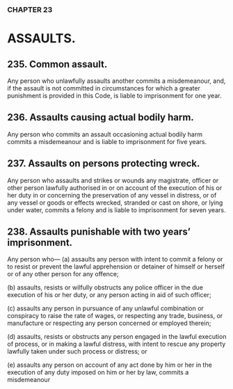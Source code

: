 ### CHAPTER 23

# ASSAULTS.

## 235. Common assault.
Any person who unlawfully assaults another commits a misdemeanour, and,
if the assault is not committed in circumstances for which a greater
punishment is provided in this Code, is liable to imprisonment for one year.

## 236. Assaults causing actual bodily harm.
Any person who commits an assault occasioning actual bodily harm commits
a misdemeanour and is liable to imprisonment for five years.

## 237. Assaults on persons protecting wreck.
Any person who assaults and strikes or wounds any magistrate, officer or
other person lawfully authorised in or on account of the execution of his or
her duty in or concerning the preservation of any vessel in distress, or of any
vessel or goods or effects wrecked, stranded or cast on shore, or lying under
water, commits a felony and is liable to imprisonment for seven years.

## 238. Assaults punishable with two years’ imprisonment.
Any person who—
(a) assaults any person with intent to commit a felony or to resist or
prevent the lawful apprehension or detainer of himself or herself
or of any other person for any offence; 

(b) assaults, resists or wilfully obstructs any police officer in the due
execution of his or her duty, or any person acting in aid of such
officer;

(c) assaults any person in pursuance of any unlawful combination or
conspiracy to raise the rate of wages, or respecting any trade,
business, or manufacture or respecting any person concerned or
employed therein; 

(d) assaults, resists or obstructs any person engaged in the lawful
execution of process, or in making a lawful distress, with intent
to rescue any property lawfully taken under such process or
distress; or

(e) assaults any person on account of any act done by him or her in
the execution of any duty imposed on him or her by law,
commits a misdemeanour